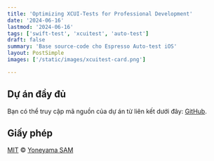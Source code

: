 ```yaml
---
title: 'Optimizing XCUI-Tests for Professional Development'
date: '2024-06-16'
lastmod: '2024-06-16'
tags: ['swift-test', 'xcuitest', 'auto-test']
draft: false
summary: 'Base source-code cho Espresso Auto-test iOS'
layout: PostSimple
images: ['/static/images/xcuitest-card.png']

---
```


## Dự án đầy đủ

Bạn có thể truy cập mã nguồn của dự án từ liên kết dưới đây: [GitHub](https://github.com/samyoney/AutoTestiOS).

## Giấy phép

[MIT](https://github.com/samyoney/compose_clean_base/blob/develop/LICENSE) © [Yoneyama SAM](https://www.samyone.git.io)
